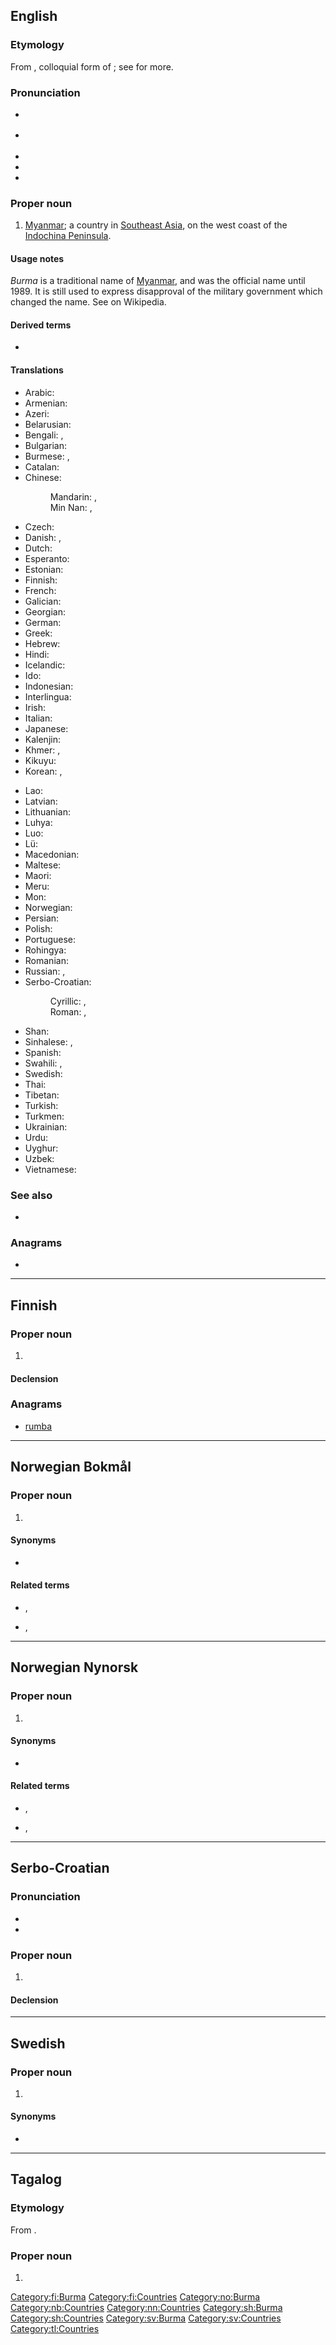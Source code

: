 {{also|burma|Búrma|ɓurma}}
==English==
{{wikipedia}}

===Etymology===
From {{etyl|my|en}} {{m|my|ဗမာ}}, colloquial form of {{m|my|မြန်မာ}}; see {{m|en|Myanmar}} for more.

===Pronunciation===
* {{a|GenAm}} {{IPA|/ˈbɝmə/|lang=en}}
* {{a|RP}} {{IPA|/ˈbɜːmə/|lang=en}}
* {{audio|En-us-Burma.ogg|Audio (US)|lang=en}}
* {{rhymes|ɜː(ɹ)mə|lang=en}}
* {{hyphenation|Bur|ma|lang=en}}

===Proper noun===
{{en-proper noun}}

# [[Myanmar]]; a country in [[Southeast Asia]], on the west coast of the [[w:Indochina Peninsula|Indochina Peninsula]].

====Usage notes====
''Burma'' is a traditional name of [[Myanmar]], and was the official name until 1989. It is still used to express disapproval of the military government which changed the name. See {{w|Names of Burma}} on Wikipedia.

====Derived terms====
* {{l|en|Burmese}}

====Translations====
{{trans-see|Myanmar}}

{{trans-top|Southeast Asian country (former name)}}
* Arabic: {{t|ar|بُورْمَا|f|tr=burmā}}
* Armenian: {{t|hy|Բիրմա}}
* Azeri: {{t|az|Birma}}
* Belarusian: {{t|be|Бі́рма|f|sc=Cyrl}}
* Bengali: {{t|bn|বার্মা|tr=barma|sc=Beng}}, {{t|bn|ব্রহ্মদেশ|tr=brôhmôdesh|sc=Beng}}
* Bulgarian: {{t|bg|Би́рма|f|sc=Cyrl}}
* Burmese: {{t+|my|ဗမာ|sc=Mymr}}, {{t+|my|မြန်မာ|sc=Mymr}}
* Catalan: {{t+|ca|Birmània|f}}
* Chinese:
*: Mandarin: {{t+|cmn|緬甸|sc=Hani}}, {{t+|cmn|缅甸|tr=Miǎndiàn|sc=Hani}}
*: Min Nan: {{t|nan|緬甸|sc=Hani}}, {{t|nan|缅甸|tr=Bián-tián|sc=Hani}}
* Czech: {{t+|cs|Barma|f}}
* Danish: {{t|da|Burma}}, {{t|da|Myanmar}}
* Dutch: {{t+|nl|Birma}}
* Esperanto: {{t+|eo|Birmo}}
* Estonian: {{t|et|Birma}}
* Finnish: {{t+|fi|Burma}}
* French: {{t+|fr|Birmanie}}
* Galician: {{t+|gl|Birmania}}
* Georgian: {{t|ka|ბირმა|sc=Geor}}
* German: {{t+|de|Birma}}
* Greek: {{t+|el|Βιρμανία|f|sc=Grek}}
* Hebrew: {{t|he|בורמה|f|tr=burma}}
* Hindi: {{t+|hi|बरमा|tr=barmā|sc=Deva}}
* Icelandic: {{t|is|Búrma|f}}
* Ido: {{t+|io|Burma}}
* Indonesian: {{t|id|Birma}}
* Interlingua: {{t|ia|Birmania}}
* Irish: {{t|ga|Burma|m}}
* Italian: {{t+|it|Birmania}}
* Japanese: {{t|ja|ビルマ|tr=Biruma}}
* Kalenjin: {{t|kln|Bama}}
* Khmer: {{t|km|ប្រទេសភូមា|tr=prɑteih pʰuumie|sc=Khmr}}, {{t+|km|ភូមា|sc=Khmr|tr=pʰuumie}}
* Kikuyu: {{t|ki|Bama}}
* Korean: {{t|ko|^미얀마|sc=Hang}}, {{t|ko|^버마|sc=Kore}}
{{trans-mid}}
* Lao: {{t|lo|ພະມ້າ|sc=Laoo}}
* Latvian: {{t|lv|Birma|f}}
* Lithuanian: {{t+|lt|Birma|f}}
* Luhya: {{t|luy|Bama}}
* Luo: {{t|luo|Bama}}
* Lü: {{t|khb|ᦙᦱᧃᧈ}}
* Macedonian: {{t|mk|Бу́рма|f}}
* Maltese: {{t|mt|Burma}}
* Maori: {{t|mi|Pēma}}
* Meru: {{t|mer|Bama}}
* Mon: {{t-needed|mnw}}
* Norwegian: {{t|no|Burma}}
* Persian: {{t+|fa|برمه|tr=berme|sc=fa-Arab}}
* Polish: {{t+|pl|Birma|f}}
* Portuguese: {{t+|pt|Birmânia|f}}
* Rohingya: {{t-needed|rhg}}
* Romanian: {{t+|ro|Birmania}}
* Russian: {{t+|ru|Би́рма|f}}, {{t+|ru|Мья́нма|f}}
* Serbo-Croatian:
*: Cyrillic: {{t|sh|Мијанмар|m|sc=Cyrl}}, {{t|sh|Бурма|f|sc=Cyrl}}
*: Roman: {{t|sh|Mijanmar|m}}, {{t+|sh|Burma|f}}
* Shan: {{t-needed|shn}}
* Sinhalese: {{t|si|බුරුමය|sc=Sinh}}, {{t|si|මියන්‍මාරය|sc=Sinh}}
* Spanish: {{t+|es|Birmania|f}}
* Swahili: {{t+|sw|Bama}}, {{t|sw|Myama}}
* Swedish: {{t+|sv|Burma}}
* Thai: {{t+|th|พม่า|tr=pámâa}}
* Tibetan: {{t|bo|བྷར་མ།|sc=Tibt}}
* Turkish: {{t+|tr|Birmanya}}
* Turkmen: {{t|tk|Birma}}
* Ukrainian: {{t|uk|Бі́рма|f|sc=Cyrl}}
* Urdu: {{t|ur|برما|m|tr=barmā|sc=ur-Arab}}
* Uyghur: {{t|ug|بىرما|sc=ug-Arab}}
* Uzbek: {{t+|uz|Birma}}
* Vietnamese: {{t|vi|Myanma}}
{{trans-bottom}}

===See also===
* {{l|en|Appendix:Countries of the world|Countries of the world}}

{{topics|en|Burma|Countries of Asia}}

===Anagrams===
* {{anagrams|en|rumba|umbra}}

----

==Finnish==
{{wikipedia|lang=fi}}

===Proper noun===
{{fi-proper noun}}

# {{l|en|Burma}}

====Declension====
{{fi-decl-koira|n=sg|Burm|||a}}

===Anagrams===
* [[rumba#Finnish|rumba]]

[[Category:fi:Burma]]
[[Category:fi:Countries]]

----

==Norwegian Bokmål==
{{wikipedia|lang=no|Myanmar}}

===Proper noun===
{{head|nb|proper noun}}

# {{l|en|Burma}}

====Synonyms====
* {{l|nb|Myanmar}} {{qualifier|official, but rarely used}}

====Related terms====
* {{l|nb|burmeser}}, {{l|nb|myanmarer}}
* {{l|nb|burmesisk}}, {{l|nb|myanmarsk}}

[[Category:no:Burma]]

[[Category:nb:Countries]]

----

==Norwegian Nynorsk==
{{wikipedia|lang=nn|Myanmar}}

===Proper noun===
{{head|nn|proper noun}}

# {{l|en|Burma}}

====Synonyms====
* {{l|nn|Myanmar}} {{qualifier|official, but rarely used}}

====Related terms====
* {{l|nn|burmesar}}, {{l|nn|myanmarar}}
* {{l|nn|burmesisk}}, {{l|nn|myanmarsk}}

[[Category:nn:Countries]]

----

==Serbo-Croatian==

===Pronunciation===
* {{IPA|/bûːrma/|lang=sh}}
* {{hyphenation|Bur|ma|lang=sh}}

===Proper noun===
{{sh-proper noun|g=f|head=Bȗrma}}

# {{l|en|Burma}}

====Declension====
{{sh-decl-noun-unc
|Burma
|Burme
|Burmi
|Burmu
|Burmo
|Burmi
|Burmom
}}

[[Category:sh:Burma]]
[[Category:sh:Countries]]

----

==Swedish==
{{wikipedia|lang=sv}}

===Proper noun===
{{head|sv|proper noun|g=n}}

# {{l|en|Burma}}

====Synonyms====
* {{l|sv|Myanmar}}

[[Category:sv:Burma]]
[[Category:sv:Countries]]

----

==Tagalog==

===Etymology===
From {{etyl|es|tl}} {{m|es|Burma||Burma}}.

===Proper noun===
{{head|tl|proper noun}}

# {{l|en|Burma}}

[[Category:tl:Countries]]